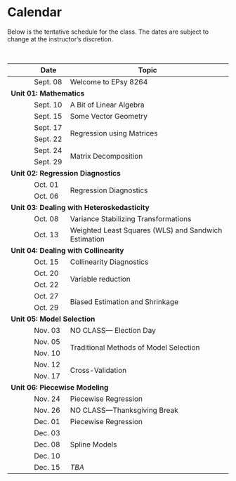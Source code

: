 # Calendar

Below is the tentative schedule for the class. The dates are subject to change at the instructor's discretion. 


<br />

<table class="table">

<thead>
<tr>
<th style="width:10%;text-align:center"></th>
<th style="width:10%;">Date</th>
<th style="width:70%;">Topic</th>
</tr>
</thead>



<tbody>


<tr>
<td align="center" style="vertical-align:middle;">&nbsp;</td>
<td>Sept. 08</td>
<td>Welcome to EPsy 8264</td>
</tr>


<!-- Unit 01: MATHEMATICS -->

<tr>
<td colspan="3"><b>Unit 01: Mathematics</b></td>
</tr>

<tr>
<td align="center" style="vertical-align:middle;">&nbsp;</td>
<td>Sept. 10</td>
<td style="vertical-align:middle;">A Bit of Linear Algebra</td>
</tr>



<tr>
<td align="center" style="vertical-align:middle;">&nbsp;</td>
<td>Sept. 15</td>
<td style="vertical-align:middle;">Some Vector Geometry</td>
</tr>

<tr>
<td align="center" style="vertical-align:middle;">&nbsp;</td>
<td>Sept. 17</td>
<td style="vertical-align:middle;" rowspan="2">Regression using Matrices</td>
</tr>

<tr>
<td align="center" style="vertical-align:middle;">&nbsp;</td>
<td>Sept. 22</td>
</tr>

<tr>
<td align="center" style="vertical-align:middle;">&nbsp;</td>
<td>Sept. 24</td>
<td style="vertical-align:middle;" rowspan="2">Matrix Decomposition</td>
</tr>

<tr>
<td align="center" style="vertical-align:middle;">&nbsp;</td>
<td>Sept. 29</td>
</tr>


<!-- Unit 02: REGRESSION DIAGNOSTICS -->


<tr>
<td colspan="3"><b>Unit 02: Regression Diagnostics</b></td>
</tr>

<tr>
<td align="center" style="vertical-align:middle;">&nbsp;</td>
<td>Oct. 01</td>
<td style="vertical-align:middle;" rowspan="2">Regression Diagnostics</td>
</tr>

<tr>
<td align="center" style="vertical-align:middle;">&nbsp;</td>
<td>Oct. 06</td>
</tr>


   

<!-- Unit 03: HETEROSKEDASTICITY-->

<tr>
<td colspan="3"><b>Unit 03: Dealing with Heteroskedasticity</b></td>
</tr>

<tr>
<td align="center" style="vertical-align:middle;">&nbsp;</td>
<td>Oct. 08</td>
<td style="vertical-align:middle;">Variance Stabilizing  Transformations</td>
</tr>

<tr>
<td align="center" style="vertical-align:middle;">&nbsp;</td>
<td>Oct. 13</td>
<td style="vertical-align:middle;">Weighted Least Squares (WLS) and Sandwich Estimation</td>
</tr>


<!-- Unit 04: COLLINEARITY-->


<tr>
<td colspan="3"><b>Unit 04: Dealing with Collinearity</b></td>
</tr>

<tr>
<td align="center" style="vertical-align:middle;">&nbsp;</td>
<td>Oct. 15</td>
<td style="vertical-align:middle;">Collinearity Diagnostics</td>
</tr>

<tr>
<td align="center" style="vertical-align:middle;">&nbsp;</td>
<td>Oct. 20</td>
<td style="vertical-align:middle;" rowspan="2">Variable reduction</td>
</tr>

<tr>
<td align="center" style="vertical-align:middle;">&nbsp;</td>
<td>Oct. 22</td>
</tr>

<tr>
<td align="center" style="vertical-align:middle;">&nbsp;</td>
<td>Oct. 27</td>
<td style="vertical-align:middle;" rowspan="2">Biased Estimation and Shrinkage</td>
</tr>

<tr>
<td align="center" style="vertical-align:middle;">&nbsp;</td>
<td>Oct. 29</td>
</tr>


<!-- Unit 05: MODEL SELECTION -->


<tr>
<td colspan="3"><b>Unit 05: Model Selection</b></td>
</tr>

<tr>
<td align="center" style="vertical-align:middle;">&nbsp;</td>
<td>Nov. 03</td>
<td style="vertical-align:middle;">NO CLASS&mdash; Election Day</td>
</tr>

<tr>
<td align="center" style="vertical-align:middle;">&nbsp;</td>
<td>Nov. 05</td>
<td style="vertical-align:middle;" rowspan="2">Traditional Methods of Model Selection</td>
</tr>

<tr>
<td align="center" style="vertical-align:middle;">&nbsp;</td>
<td>Nov. 10</td>
</tr>

<tr>
<td align="center" style="vertical-align:middle;">&nbsp;</td>
<td>Nov. 12</td>
<td style="vertical-align:middle;" rowspan="2">Cross-Validation</td>
</tr>

<tr>
<td align="center" style="vertical-align:middle;">&nbsp;</td>
<td>Nov. 17</td>
</tr>


<!-- Unit 06: NONLINEARITY -->

<tr>
<td colspan="3"><b>Unit 06: Piecewise Modeling</b></td>
</tr>

<tr>
<td align="center" style="vertical-align:middle;">&nbsp;</td>
<td>Nov. 24</td>
<td style="vertical-align:middle;">Piecewise Regression</td>
</tr>

<tr>
<td align="center" style="vertical-align:middle;">&nbsp;</td>
<td>Nov. 26</td>
<td style="vertical-align:middle;">NO CLASS&mdash;Thanksgiving Break</td>
</tr>

<tr>
<td align="center" style="vertical-align:middle;">&nbsp;</td>
<td>Dec. 01</td>
<td style="vertical-align:middle;">Piecewise Regression</td>
</tr>

<tr>
<td align="center" style="vertical-align:middle;">&nbsp;</td>
<td>Dec. 03</td>
<td style="vertical-align:middle;" rowspan="3">Spline Models</td>
</tr>

<tr>
<td align="center" style="vertical-align:middle;">&nbsp;</td>
<td>Dec. 08</td>
</tr>

<tr>
<td align="center" style="vertical-align:middle;">&nbsp;</td>
<td>Dec. 10</td>
</tr>

<tr>
<td align="center" style="vertical-align:middle;">&nbsp;</td>
<td>Dec. 15</td>
<td style="vertical-align:middle;">*TBA*</td>
</tr>

</tbody>
</table>

